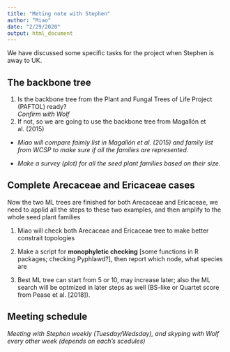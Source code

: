 ```yaml
---
title: "Meting note with Stephen"
author: "Miao"
date: "2/29/2020"
output: html_document
---
```

We have discussed some specific tasks for the project when Stephen is away to UK.  

## The backbone tree

1. Is the backbone tree from the Plant and Fungal Trees of Life Project (PAFTOL) ready?  
  _Confirm with Wolf_  
2. If not, so we are going to use the backbone tree from Magallón et al. (2015)  

  + _Miao will compare faimly list in Magallón et al. (2015) and family list from WCSP to make sure if all the families are represented._  

  + _Make a survey (plot) for all the seed plant families based on their size._


## Complete Arecaceae and Ericaceae cases

Now the two ML trees are finished for both Arecaceae and Ericaceae, we need to applid all the steps to these two examples, and then amplify to the whole seed plant families

1. Miao will check both Arecaceae and Ericaceae tree to make better constrait topologies  

2. Make a script for **monophyletic checking** [some functions in R packages; checking Pyphlawd?], then report which node, what species are  
3. Best ML tree can start from 5 or 10, may increase later; also the ML search will be optmized in later steps as well (BS-like or Quartet score from Pease et al. [2018]).  

## Meeting schedule

  _Meeting with Stephen weekly (Tuesday/Wedsday), and skyping with Wolf every other week (depends on each's scedules)_  